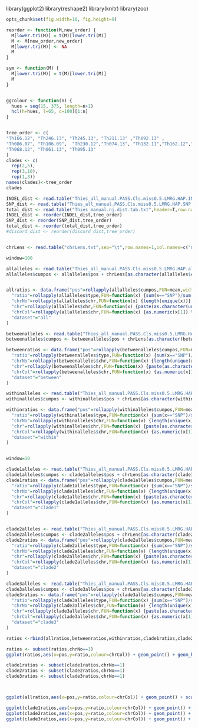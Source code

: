library(ggplot2)
library(reshape2)
library(knitr)
library(zoo)


```r
opts_chunk$set(fig.width=10, fig.height=9)

``` 

```r
reorder <- function(M,new_order) {
  M[lower.tri(M)] = t(M)[lower.tri(M)]
  M <- M[new_order,new_order]
  M[lower.tri(M)] <- NA
  M
}

sym <- function(M) {
  M[lower.tri(M)] = t(M)[lower.tri(M)]
  M
}


ggcolour <- function(n) {
  hues = seq(15, 375, length=n+1)
  hcl(h=hues, l=65, c=100)[1:n]
}


tree_order <- c(
"Th166.12", "Th246.13", "Th245.13", "Th211.13" ,"Th092.13" ,
"Th086.07", "Th106.09",  "Th230.12","Th074.13", "Th132.11","Th162.12","Th196.12", "Th106.11", "Th117.11", "Th134.11",
"Th068.12", "Th061.13", "Th095.13"
)
clades <- c(
  rep(2,5),
  rep(3,10),
  rep(1,3))
names(clades)<-tree_order
clades

```

```r

INDEL_dist <- read.table("Thies_all_manual.PASS.Cls.miss0.5.LMRG.HAP.INDEL.recode.vcf.dist.tab.txt",header=T,row.names=1,sep="\t")
SNP_dist <- read.table("Thies_all_manual.PASS.Cls.miss0.5.LMRG.HAP.SNP.recode.vcf.dist.tab.txt",header=T,row.names=1,sep="\t")
total_dist <- read.table("Thies_manual.nj.dist.tab.txt",header=T,row.names=1,sep="\t")
INDEL_dist <- reorder(INDEL_dist,tree_order)
SNP_dist <- reorder(SNP_dist,tree_order)
total_dist <- reorder(total_dist,tree_order)
#discord_dist <- reorder(discord_dist,tree_order)


chrLens <- read.table("chrLens.txt",sep="\t",row.names=1,col.names=c("name","pos","increment"))

```


```r

window=100

allalleles <- read.table("Thies_all_manual.PASS.Cls.miss0.5.LMRG.HAP.alleles.tab.txt",sep="\t",header=T)
allalleles$cumpos <- allalleles$pos + chrLens[as.character(allalleles$chr),"increment"]


allratios <- data.frame("pos"=rollapply(allalleles$cumpos,FUN=mean,width=window),
  "ratio"=rollapply(allalleles$type,FUN=function(x) {sum(x=="SNP")/sum(x=="INDEL")},width=window),
  "chrNo"=rollapply(allalleles$chr,FUN=function(x) {length(unique(x))},width=window),
  "chr"=rollapply(allalleles$chr,FUN=function(x) {paste(as.character(unique(x)),sep=",",collapse=",")},width=window),
  "chrCol"=rollapply(allalleles$chr,FUN=function(x) {as.numeric(x[1]) %% 2},width=window),
  "dataset"="all"
)

betweenalleles <- read.table("Thies_all_manual.PASS.Cls.miss0.5.LMRG.HAP.MKSNGL.alleles.tab.txt",sep="\t",header=T)
betweenalleles$cumpos <- betweenalleles$pos + chrLens[as.character(betweenalleles$chr),"increment"]

betweenratios <- data.frame("pos"=rollapply(betweenalleles$cumpos,FUN=mean,width=window),
  "ratio"=rollapply(betweenalleles$type,FUN=function(x) {sum(x=="SNP")/sum(x=="INDEL")},width=window),
  "chrNo"=rollapply(betweenalleles$chr,FUN=function(x) {length(unique(x))},width=window),
  "chr"=rollapply(betweenalleles$chr,FUN=function(x) {paste(as.character(unique(x)),sep=",",collapse=",")},width=window),
  "chrCol"=rollapply(betweenalleles$chr,FUN=function(x) {as.numeric(x[1]) %% 2},width=window),
  "dataset"="between"
)

withinalleles <- read.table("Thies_all_manual.PASS.Cls.miss0.5.LMRG.HAP.MKSNGL.DISCORD.alleles.tab.txt",sep="\t",header=T)
withinalleles$cumpos <- withinalleles$pos + chrLens[as.character(withinalleles$chr),"increment"]

withinratios <- data.frame("pos"=rollapply(withinalleles$cumpos,FUN=mean,width=window),
  "ratio"=rollapply(withinalleles$type,FUN=function(x) {sum(x=="SNP")/sum(x=="INDEL")},width=window),
  "chrNo"=rollapply(withinalleles$chr,FUN=function(x) {length(unique(x))},width=window),
  "chr"=rollapply(withinalleles$chr,FUN=function(x) {paste(as.character(unique(x)),sep=",",collapse=",")},width=window),
  "chrCol"=rollapply(withinalleles$chr,FUN=function(x) {as.numeric(x[1]) %% 2},width=window),
  "dataset"="within"
)



```

```r
window=10

clade1alleles <- read.table("Thies_all_manual.PASS.Cls.miss0.5.LMRG.HAP.DISCORDS.clade1.recode.alleles.tab.txt",sep="\t",header=T)
clade1alleles$cumpos <- clade1alleles$pos + chrLens[as.character(clade1alleles$chr),"increment"]
clade1ratios <- data.frame("pos"=rollapply(clade1alleles$cumpos,FUN=mean,width=window),
  "ratio"=rollapply(clade1alleles$type,FUN=function(x) {sum(x=="SNP")/sum(x=="INDEL")},width=window),
  "chrNo"=rollapply(clade1alleles$chr,FUN=function(x) {length(unique(x))},width=window),
  "chr"=rollapply(clade1alleles$chr,FUN=function(x) {paste(as.character(unique(x)),sep=",",collapse=",")},width=window),
  "chrCol"=rollapply(clade1alleles$chr,FUN=function(x) {as.numeric(x[1]) %% 2},width=window),
  "dataset"="clade1"
)


clade2alleles <- read.table("Thies_all_manual.PASS.Cls.miss0.5.LMRG.HAP.DISCORDS.clade2.recode.alleles.tab.txt",sep="\t",header=T)
clade2alleles$cumpos <- clade2alleles$pos + chrLens[as.character(clade2alleles$chr),"increment"]
clade2ratios <- data.frame("pos"=rollapply(clade2alleles$cumpos,FUN=mean,width=window),
  "ratio"=rollapply(clade2alleles$type,FUN=function(x) {sum(x=="SNP")/sum(x=="INDEL")},width=window),
  "chrNo"=rollapply(clade2alleles$chr,FUN=function(x) {length(unique(x))},width=window),
  "chr"=rollapply(clade2alleles$chr,FUN=function(x) {paste(as.character(unique(x)),sep=",",collapse=",")},width=window),
  "chrCol"=rollapply(clade2alleles$chr,FUN=function(x) {as.numeric(x[1]) %% 2},width=window),
  "dataset"="clade2"
)

clade3alleles <- read.table("Thies_all_manual.PASS.Cls.miss0.5.LMRG.HAP.DISCORDS.clade3.recode.alleles.tab.txt",sep="\t",header=T)
clade3alleles$cumpos <- clade3alleles$pos + chrLens[as.character(clade3alleles$chr),"increment"]
clade3ratios <- data.frame("pos"=rollapply(clade3alleles$cumpos,FUN=mean,width=window),
  "ratio"=rollapply(clade3alleles$type,FUN=function(x) {sum(x=="SNP")/sum(x=="INDEL")},width=window),
  "chrNo"=rollapply(clade3alleles$chr,FUN=function(x) {length(unique(x))},width=window),
  "chr"=rollapply(clade3alleles$chr,FUN=function(x) {paste(as.character(unique(x)),sep=",",collapse=",")},width=window),
  "chrCol"=rollapply(clade3alleles$chr,FUN=function(x) {as.numeric(x[1]) %% 2},width=window),
  "dataset"="clade3"
)

```

```r
ratios <-rbind(allratios,betweenratios,withinratios,clade1ratios,clade2ratios,clade3ratios)

ratios <- subset(ratios,chrNo==1)
ggplot(ratios,aes(x=pos,y=ratio,colour=chrCol)) + geom_point() + geom_hline(aes(yintercept=2)) + scale_y_log10() + facet_grid(dataset ~ .)

clade1ratios <- subset(clade1ratios,chrNo==1)
clade2ratios <- subset(clade2ratios,chrNo==1)
clade3ratios <- subset(clade3ratios,chrNo==1)



ggplot(allratios,aes(x=pos,y=ratio,colour=chrCol)) + geom_point() + scale_y_log10()

ggplot(clade1ratios,aes(x=pos,y=ratio,colour=chrCol)) + geom_point() + scale_y_log10()
ggplot(clade2ratios,aes(x=pos,y=ratio,colour=chrCol)) + geom_point() + scale_y_log10()
ggplot(clade3ratios,aes(x=pos,y=ratio,colour=chrCol)) + geom_point() + scale_y_log10()



```


